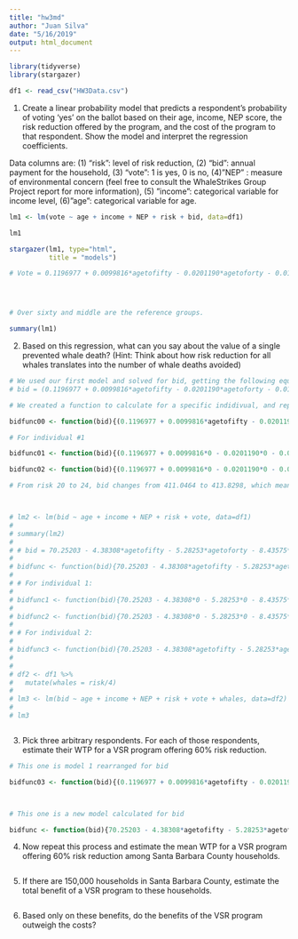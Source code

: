 ```yaml
---
title: "hw3md"
author: "Juan Silva"
date: "5/16/2019"
output: html_document
---
```


```r

library(tidyverse)
library(stargazer)

df1 <- read_csv("HW3Data.csv")

```


1. Create a linear probability model that predicts a respondent’s probability of voting ‘yes’ on the
ballot based on their age, income, NEP score, the risk reduction offered by the program, and the
cost of the program to that respondent. Show the model and interpret the regression
coefficients.

Data columns are: (1) “risk”: level of risk reduction, (2) “bid”: annual payment for the household, (3) “vote”: 1 is
yes, 0 is no, (4)”NEP” : measure of environmental concern (feel free to consult the WhaleStrikes Group Project report for more information), (5) ”income”: categorical variable for income level, (6)”age”: categorical variable for
age.

```r
lm1 <- lm(vote ~ age + income + NEP + risk + bid, data=df1)

lm1

stargazer(lm1, type="html",
          title = "models")

# Vote = 0.1196977 + 0.0099816*agetofifty - 0.0201190*agetoforty - 0.0162261*agetosixty + 0.0204401*agetothirty + 0.0088282*incomeone_percent + 0.0027386*incomepoor + 0.0074891*incomerich + 0.0467922*incomevery_rich + 0.0158639*NEP + 0.0007445*risk - 0.0010699*bid 




# Over sixty and middle are the reference groups.

summary(lm1)

```


2. Based on this regression, what can you say about the value of a single prevented whale death?
(Hint: Think about how risk reduction for all whales translates into the number of whale deaths
avoided)

```r

# We used our first model and solved for bid, getting the following equation:
# bid = (0.1196977 + 0.0099816*agetofifty - 0.0201190*agetoforty - 0.0162261*agetosixty + 0.0204401*agetothirty + 0.0088282*incomeone_percent + 0.0027386*incomepoor + 0.0074891*incomerich + 0.0467922*incomevery_rich + 0.0158639*NEP + 0.0007445*risk - Vote)/0.0010699

# We created a function to calculate for a specific indidivual, and replaced the values in the function to obtain "bid" for this individual given a 20% risk reduction versus a 24% reduction (4% of risk reduction means an increase of 1 whale saved).

bidfunc00 <- function(bid){(0.1196977 + 0.0099816*agetofifty - 0.0201190*agetoforty - 0.0162261*agetosixty + 0.0204401*agetothirty + 0.0088282*incomeone_percent + 0.0027386*incomepoor + 0.0074891*incomerich + 0.0467922*incomevery_rich + 0.0158639*NEP + 0.0007445*risk - vote)/0.0010699}

# For individual #1

bidfunc01 <- function(bid){(0.1196977 + 0.0099816*0 - 0.0201190*0 - 0.0162261*0 + 0.0204401*1 + 0.0088282*0 + 0.0027386*0 + 0.0074891*0 + 0.0467922*1 + 0.0158639*15 + 0.0007445*20 - 0)/0.0010699}

bidfunc02 <- function(bid){(0.1196977 + 0.0099816*0 - 0.0201190*0 - 0.0162261*0 + 0.0204401*1 + 0.0088282*0 + 0.0027386*0 + 0.0074891*0 + 0.0467922*1 + 0.0158639*15 + 0.0007445*24 - 0)/0.0010699}

# From risk 20 to 24, bid changes from 411.0464 to 413.8298, which means tthe value of a single prevented whale death is around 2.783438.



# lm2 <- lm(bid ~ age + income + NEP + risk + vote, data=df1)
# 
# summary(lm2)
# 
# # bid = 70.25203 - 4.38308*agetofifty - 5.28253*agetoforty - 8.43575*agetosixty - 1.83242*agetothirty - 1.31112*incomeone_percent + 1.04449*incomepoor + 0.50045*incomerich - 1.14663*incomevery_rich - 0.04160*NEP - 0.04014*risk - 5.02885*vote
# 
# bidfunc <- function(bid){70.25203 - 4.38308*agetofifty - 5.28253*agetoforty - 8.43575*agetosixty - 1.83242*agetothirty - 1.31112*incomeone_percent + 1.04449*incomepoor + 0.50045*incomerich - 1.14663*incomevery_rich - 0.08160*NEP - 0.04014*risk - 5.02885*vote}
# 
# # For individual 1:
# 
# bidfunc1 <- function(bid){70.25203 - 4.38308*0 - 5.28253*0 - 8.43575*0 - 1.83242*1 - 1.31112*0 + 1.04449*0 + 0.50045*0 - 1.14663*1 - 0.04160*15 - 0.04014*20 - 5.02885*0}
# 
# bidfunc2 <- function(bid){70.25203 - 4.38308*0 - 5.28253*0 - 8.43575*0 - 1.83242*1 - 1.31112*0 + 1.04449*0 + 0.50045*0 - 1.14663*1 - 0.04160*15 - 0.04014*24 - 5.02885*0}
# 
# # For individual 2:
# 
# bidfunc3 <- function(bid){70.25203 - 4.38308*agetofifty - 5.28253*agetoforty - 8.43575*agetosixty - 1.83242*agetothirty - 1.31112*incomeone_percent + 1.04449*incomepoor + 0.50045*incomerich - 1.14663*incomevery_rich - 0.08160*NEP - 0.04014*risk - 5.02885*vote}
# 
# 
# df2 <- df1 %>% 
#   mutate(whales = risk/4)
# 
# lm3 <- lm(bid ~ age + income + NEP + risk + vote + whales, data=df2)
# 
# lm3



```


3. Pick three arbitrary respondents. For each of those respondents, estimate their WTP for a VSR
program offering 60% risk reduction.

```r

# This one is model 1 rearranged for bid 

bidfunc03 <- function(bid){(0.1196977 + 0.0099816*agetofifty - 0.0201190*agetoforty - 0.0162261*agetosixty + 0.0204401*agetothirty + 0.0088282*incomeone_percent + 0.0027386*incomepoor + 0.0074891*incomerich + 0.0467922*incomevery_rich + 0.0158639*NEP + 0.0007445*risk - vote)/0.0010699}



# This one is a new model calculated for bid

bidfunc <- function(bid){70.25203 - 4.38308*agetofifty - 5.28253*agetoforty - 8.43575*agetosixty - 1.83242*agetothirty - 1.31112*incomeone_percent + 1.04449*incomepoor + 0.50045*incomerich - 1.14663*incomevery_rich - 0.08160*NEP - 0.04014*risk - 5.02885*vote}

```



4. Now repeat this process and estimate the mean WTP for a VSR program offering 60% risk
reduction among Santa Barbara County households.


```r

```



5. If there are 150,000 households in Santa Barbara County, estimate the total benefit of a VSR
program to these households.


```r

```


6. Based only on these benefits, do the benefits of the VSR program outweigh the costs?

```r

```






